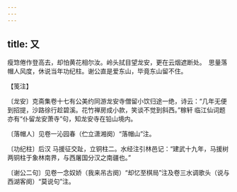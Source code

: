 ```yaml
---
---
---
```

title: 又
---







瘦筇倦作登高去，却怕黄花相尔汝。岭头拭目望龙安，更在云烟遮断处。　思量落帽人风度，休说当年功纪柱。谢公直是爱东山，毕竟东山留不住。





【笺注】


〔龙安〕克斋集卷十七有公美约同游龙安寺僧留小饮归途一绝，诗云：“几年无便到招提，沙路徐行趁碧溪。花竹禅房成小款，笑谈不觉到斜西。”稼轩 临江仙词题亦有“仆留龙安萧寺”句，知龙安寺在铅山境内。

〔落帽人〕见卷一沁园春（伫立潇湘阕）“落帽山”注。

〔功纪柱〕后汉 马援征交趾，立铜柱二。水经注引林邑记：“建武十九年，马援树两铜柱于象林南界，与西屠国分汉之南疆也。”

〔谢公二句〕见卷一念奴娇（我来吊古阕）“却忆至棋局”注及卷三水调歌头（说与西湖客阕）“莫说句”注。